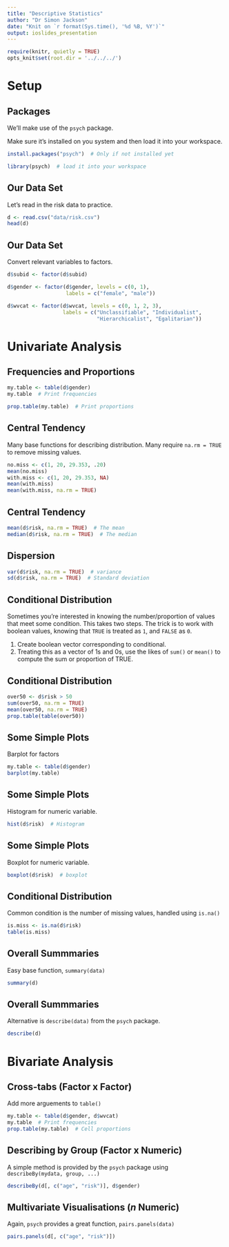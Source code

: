 ```yaml
---
title: "Descriptive Statistics"
author: "Dr Simon Jackson"
date: "Knit on `r format(Sys.time(), '%d %B, %Y')`"
output: ioslides_presentation
---
```


```r
require(knitr, quietly = TRUE)
opts_knit$set(root.dir = '../../../')
```

# Setup

## Packages

We'll make use of the `psych` package.

Make sure it's installed on you system and then load it into your workspace.

```r
install.packages("psych")  # Only if not installed yet
```
```r
library(psych)  # load it into your workspace
```

## Our Data Set

Let's read in the risk data to practice.

```r
d <- read.csv("data/risk.csv")
head(d)
```

## Our Data Set

Convert relevant variables to factors.

```r
d$subid <- factor(d$subid)

d$gender <- factor(d$gender, levels = c(0, 1),
                   labels = c("female", "male"))

d$wvcat <- factor(d$wvcat, levels = c(0, 1, 2, 3),
                  labels = c("Unclassifiable", "Individualist", 
                             "Hierarchicalist", "Egalitarian"))
```

# Univariate Analysis

## Frequencies and Proportions

```r
my.table <- table(d$gender)
my.table  # Print frequencies

prop.table(my.table)  # Print proportions
```

## Central Tendency

Many base functions for describing distribution. Many require `na.rm = TRUE` to remove missing values.

```r
no.miss <- c(1, 20, 29.353, .20)
mean(no.miss)
with.miss <- c(1, 20, 29.353, NA)
mean(with.miss)
mean(with.miss, na.rm = TRUE)
```

## Central Tendency

```r
mean(d$risk, na.rm = TRUE)  # The mean
median(d$risk, na.rm = TRUE)  # The median
```

## Dispersion

```r
var(d$risk, na.rm = TRUE)  # variance
sd(d$risk, na.rm = TRUE)  # Standard deviation
```

## Conditional Distribution

Sometimes you're interested in knowing the number/proportion of values that meet some condition. This takes two steps. The trick is to work with boolean values, knowing that `TRUE` is treated as `1`, and `FALSE` as `0`.

1. Create boolean vector corresponding to conditional.
2. Treating this as a vector of 1s and 0s, use the likes of `sum()` or `mean()` to compute the sum or proportion of TRUE.

## Conditional Distribution

```r
over50 <- d$risk > 50
sum(over50, na.rm = TRUE)
mean(over50, na.rm = TRUE)
prop.table(table(over50))
```

## Some Simple Plots

Barplot for factors

```r
my.table <- table(d$gender)
barplot(my.table)
```

## Some Simple Plots

Histogram for numeric variable.

```r
hist(d$risk)  # Histogram
```

## Some Simple Plots

Boxplot for numeric variable.

```r
boxplot(d$risk)  # boxplot
```

## Conditional Distribution

Common condition is the number of missing values, handled using `is.na()`

```r
is.miss <- is.na(d$risk)
table(is.miss)
```

## Overall Summmaries

Easy base function, `summary(data)`

```r
summary(d)
```

## Overall Summmaries

Alternative is `describe(data)` from the `psych` package.

```r
describe(d)
```

# Bivariate Analysis

## Cross-tabs (Factor x Factor)

Add more arguements to `table()`

```r
my.table <- table(d$gender, d$wvcat)
my.table  # Print frequencies
prop.table(my.table)  # Cell proportions
```

## Describing by Group (Factor x Numeric)

A simple method is provided by the `psych` package using `describeBy(mydata, group, ...)`

```r
describeBy(d[, c("age", "risk")], d$gender)
```

## Multivariate Visualisations (*n* Numeric) 

Again, `psych` provides a great function, `pairs.panels(data)`

```r
pairs.panels(d[, c("age", "risk")])
```